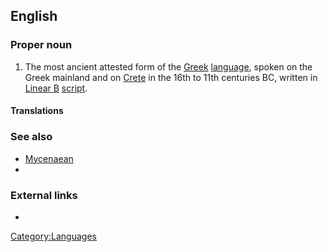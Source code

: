 ==English==
{{wikipedia}}

===Proper noun===
{{en-proper noun|sg=[[Mycenaean]] [[Greek]]}}

# The most ancient attested form of the [[Greek]] [[language]], spoken on the Greek mainland and on [[Crete]] in the 16th to 11th centuries BC, written in [[Linear B]] [[script]].

====Translations====
{{trans-top|ancient Greek language}}
{{trans-mid}}
{{trans-bottom}}

===See also===
* [[Mycenaean]]
*{{langcat}}

===External links===
* {{ISO 639|3code=gmy}}

[[Category:Languages]]